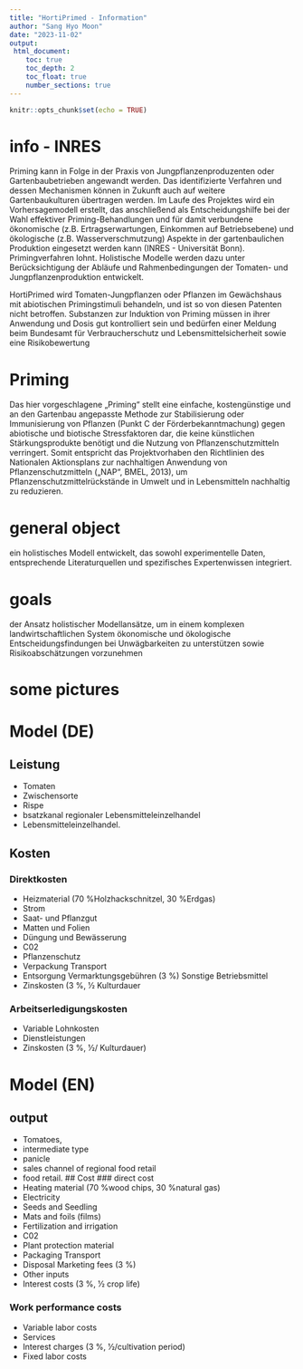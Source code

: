 ```yaml
---
title: "HortiPrimed - Information"
author: "Sang Hyo Moon"
date: "2023-11-02"
output: 
 html_document:
    toc: true
    toc_depth: 2
    toc_float: true
    number_sections: true
---
```


```r
knitr::opts_chunk$set(echo = TRUE)
```

# info - INRES
Priming  kann in Folge in der Praxis von Jungpflanzenproduzenten oder Gartenbaubetrieben
angewandt werden. Das identifizierte Verfahren und dessen Mechanismen können in Zukunft auch
auf weitere Gartenbaukulturen übertragen werden. Im Laufe des Projektes wird ein
Vorhersagemodell erstellt, das anschließend als Entscheidungshilfe bei der Wahl effektiver
Priming-Behandlungen und für damit verbundene ökonomische (z.B. Ertragserwartungen,
Einkommen auf Betriebsebene) und ökologische (z.B. Wasserverschmutzung) Aspekte in der
gartenbaulichen Produktion eingesetzt werden kann (INRES - Universität Bonn).
Primingverfahren lohnt. Holistische Modelle werden dazu unter Berücksichtigung der Abläufe und Rahmenbedingungen der Tomaten- und Jungpflanzenproduktion entwickelt.

HortiPrimed wird Tomaten-Jungpflanzen oder Pflanzen im Gewächshaus mit
abiotischen Primingstimuli behandeln, und ist so von diesen Patenten nicht betroffen. Substanzen zur
Induktion von Priming müssen in ihrer Anwendung und Dosis gut kontrolliert sein und bedürfen einer
Meldung beim Bundesamt für Verbraucherschutz und Lebensmittelsicherheit sowie eine Risikobewertung 

# Priming 
Das hier vorgeschlagene „Priming“ stellt eine einfache, kostengünstige und an den Gartenbau
angepasste Methode zur Stabilisierung oder Immunisierung von Pflanzen (Punkt C der
Förderbekanntmachung) gegen abiotische und biotische Stressfaktoren dar, die keine künstlichen
Stärkungsprodukte benötigt und die Nutzung von Pflanzenschutzmitteln verringert. Somit
entspricht das Projektvorhaben den Richtlinien des Nationalen Aktionsplans zur nachhaltigen Anwendung von Pflanzenschutzmitteln („NAP“, BMEL, 2013), um Pflanzenschutzmittelrückstände in Umwelt und in Lebensmitteln nachhaltig zu reduzieren.



# general object 
ein holistisches Modell entwickelt, das sowohl experimentelle Daten, entsprechende Literaturquellen und spezifisches Expertenwissen integriert.

# goals 
der Ansatz holistischer Modellansätze, um in einem komplexen landwirtschaftlichen System ökonomische und ökologische Entscheidungsfindungen bei Unwägbarkeiten zu unterstützen sowie Risikoabschätzungen vorzunehmen

# some pictures 

# Model (DE)
## Leistung
- Tomaten
- Zwischensorte
- Rispe
- bsatzkanal regionaler Lebensmitteleinzelhandel
- Lebensmitteleinzelhandel.

## Kosten 

### Direktkosten
- Heizmaterial (70 %Holzhackschnitzel, 30 %Erdgas)
- Strom
- Saat- und Pflanzgut
- Matten und Folien
- Düngung und Bewässerung
- C02 
- Pflanzenschutz 
- Verpackung Transport
- Entsorgung Vermarktungsgebühren (3 %) Sonstige Betriebsmittel
- Zinskosten (3 %, 1⁄2 Kulturdauer

### Arbeitserledigungskosten
- Variable Lohnkosten
- Dienstleistungen
- Zinskosten (3 %, 1⁄2/ Kulturdauer)

# Model (EN)
## output 
- Tomatoes, 
- intermediate type
- panicle
- sales channel of regional food retail
- food retail.
## Cost 
### direct cost 
- Heating material (70 %wood chips, 30 %natural gas)
- Electricity
- Seeds and Seedling
- Mats and foils (films)
- Fertilization and irrigation
- C02 
- Plant protection material 
- Packaging Transport
- Disposal Marketing fees (3 %) 
- Other inputs
- Interest costs (3 %, 1⁄2 crop life)

### Work performance costs

- Variable labor costs
- Services
- Interest charges (3 %, 1⁄2/cultivation period)
- Fixed labor costs
